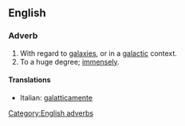 ==English==

===Adverb===
{{en-adv|-}}

# With regard to [[galaxy|galaxies]], or in a [[galactic]] context.
# To a huge degree; [[immensely]].

====Translations====
{{top}}
*Italian: [[galatticamente]]
{{mid}}

{{bottom}}

[[Category:English adverbs]]
